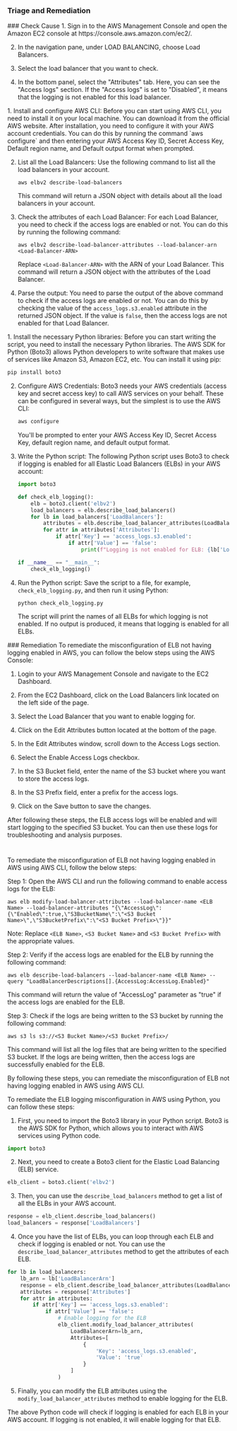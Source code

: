 
### Triage and Remediation
<Tabs>

<Tab title='Cause'>
### Check Cause
<AccordionGroup>
<Accordion title='Using Console' defaultOpen='true'>
1. Sign in to the AWS Management Console and open the Amazon EC2 console at https://console.aws.amazon.com/ec2/.
   
2. In the navigation pane, under LOAD BALANCING, choose Load Balancers.

3. Select the load balancer that you want to check.

4. In the bottom panel, select the "Attributes" tab. Here, you can see the "Access logs" section. If the "Access logs" is set to "Disabled", it means that the logging is not enabled for this load balancer.
</Accordion>

<Accordion title='Using CLI'>
1. Install and configure AWS CLI: Before you can start using AWS CLI, you need to install it on your local machine. You can download it from the official AWS website. After installation, you need to configure it with your AWS account credentials. You can do this by running the command `aws configure` and then entering your AWS Access Key ID, Secret Access Key, Default region name, and Default output format when prompted.

2. List all the Load Balancers: Use the following command to list all the load balancers in your account.

   ```
   aws elbv2 describe-load-balancers
   ```

   This command will return a JSON object with details about all the load balancers in your account.

3. Check the attributes of each Load Balancer: For each Load Balancer, you need to check if the access logs are enabled or not. You can do this by running the following command:

   ```
   aws elbv2 describe-load-balancer-attributes --load-balancer-arn <Load-Balancer-ARN>
   ```

   Replace `<Load-Balancer-ARN>` with the ARN of your Load Balancer. This command will return a JSON object with the attributes of the Load Balancer.

4. Parse the output: You need to parse the output of the above command to check if the access logs are enabled or not. You can do this by checking the value of the `access_logs.s3.enabled` attribute in the returned JSON object. If the value is `false`, then the access logs are not enabled for that Load Balancer.
</Accordion>

<Accordion title='Using Python'>
1. Install the necessary Python libraries: Before you can start writing the script, you need to install the necessary Python libraries. The AWS SDK for Python (Boto3) allows Python developers to write software that makes use of services like Amazon S3, Amazon EC2, etc. You can install it using pip:

   ```bash
   pip install boto3
   ```

2. Configure AWS Credentials: Boto3 needs your AWS credentials (access key and secret access key) to call AWS services on your behalf. These can be configured in several ways, but the simplest is to use the AWS CLI:

   ```bash
   aws configure
   ```

   You'll be prompted to enter your AWS Access Key ID, Secret Access Key, default region name, and default output format.

3. Write the Python script: The following Python script uses Boto3 to check if logging is enabled for all Elastic Load Balancers (ELBs) in your AWS account:

   ```python
   import boto3

   def check_elb_logging():
       elb = boto3.client('elbv2')
       load_balancers = elb.describe_load_balancers()
       for lb in load_balancers['LoadBalancers']:
           attributes = elb.describe_load_balancer_attributes(LoadBalancerArn=lb['LoadBalancerArn'])
           for attr in attributes['Attributes']:
               if attr['Key'] == 'access_logs.s3.enabled':
                   if attr['Value'] == 'false':
                       print(f"Logging is not enabled for ELB: {lb['LoadBalancerName']}")

   if __name__ == "__main__":
       check_elb_logging()
   ```

4. Run the Python script: Save the script to a file, for example, `check_elb_logging.py`, and then run it using Python:

   ```bash
   python check_elb_logging.py
   ```

   The script will print the names of all ELBs for which logging is not enabled. If no output is produced, it means that logging is enabled for all ELBs.
</Accordion>

</AccordionGroup>
</Tab>
<Tab title='Remediation'>
### Remediation

<AccordionGroup>
<Accordion title='Using Console' defaultOpen='true'>
To remediate the misconfiguration of ELB not having logging enabled in AWS, you can follow the below steps using the AWS Console:

1. Login to your AWS Management Console and navigate to the EC2 Dashboard.

2. From the EC2 Dashboard, click on the Load Balancers link located on the left side of the page.

3. Select the Load Balancer that you want to enable logging for.

4. Click on the Edit Attributes button located at the bottom of the page.

5. In the Edit Attributes window, scroll down to the Access Logs section.

6. Select the Enable Access Logs checkbox.

7. In the S3 Bucket field, enter the name of the S3 bucket where you want to store the access logs.

8. In the S3 Prefix field, enter a prefix for the access logs.

9. Click on the Save button to save the changes.

After following these steps, the ELB access logs will be enabled and will start logging to the specified S3 bucket. You can then use these logs for troubleshooting and analysis purposes.

#
</Accordion>

<Accordion title='Using CLI'>
To remediate the misconfiguration of ELB not having logging enabled in AWS using AWS CLI, follow the below steps:

Step 1: Open the AWS CLI and run the following command to enable access logs for the ELB:

```
aws elb modify-load-balancer-attributes --load-balancer-name <ELB Name> --load-balancer-attributes "{\"AccessLog\":{\"Enabled\":true,\"S3BucketName\":\"<S3 Bucket Name>\",\"S3BucketPrefix\":\"<S3 Bucket Prefix>\"}}"
```

Note: Replace `<ELB Name>`, `<S3 Bucket Name>` and `<S3 Bucket Prefix>` with the appropriate values.

Step 2: Verify if the access logs are enabled for the ELB by running the following command:

```
aws elb describe-load-balancers --load-balancer-name <ELB Name> --query "LoadBalancerDescriptions[].{AccessLog:AccessLog.Enabled}"
```

This command will return the value of "AccessLog" parameter as "true" if the access logs are enabled for the ELB.

Step 3: Check if the logs are being written to the S3 bucket by running the following command:

```
aws s3 ls s3://<S3 Bucket Name>/<S3 Bucket Prefix>/
```

This command will list all the log files that are being written to the specified S3 bucket. If the logs are being written, then the access logs are successfully enabled for the ELB.

By following these steps, you can remediate the misconfiguration of ELB not having logging enabled in AWS using AWS CLI.
</Accordion>

<Accordion title='Using Python'>
To remediate the ELB logging misconfiguration in AWS using Python, you can follow these steps:

1. First, you need to import the Boto3 library in your Python script. Boto3 is the AWS SDK for Python, which allows you to interact with AWS services using Python code.

```python
import boto3
```

2. Next, you need to create a Boto3 client for the Elastic Load Balancing (ELB) service.

```python
elb_client = boto3.client('elbv2')
```

3. Then, you can use the `describe_load_balancers` method to get a list of all the ELBs in your AWS account.

```python
response = elb_client.describe_load_balancers()
load_balancers = response['LoadBalancers']
```

4. Once you have the list of ELBs, you can loop through each ELB and check if logging is enabled or not. You can use the `describe_load_balancer_attributes` method to get the attributes of each ELB.

```python
for lb in load_balancers:
    lb_arn = lb['LoadBalancerArn']
    response = elb_client.describe_load_balancer_attributes(LoadBalancerArn=lb_arn)
    attributes = response['Attributes']
    for attr in attributes:
        if attr['Key'] == 'access_logs.s3.enabled':
            if attr['Value'] == 'false':
                # Enable logging for the ELB
                elb_client.modify_load_balancer_attributes(
                    LoadBalancerArn=lb_arn,
                    Attributes=[
                        {
                            'Key': 'access_logs.s3.enabled',
                            'Value': 'true'
                        }
                    ]
                )
```

5. Finally, you can modify the ELB attributes using the `modify_load_balancer_attributes` method to enable logging for the ELB.

The above Python code will check if logging is enabled for each ELB in your AWS account. If logging is not enabled, it will enable logging for that ELB.
</Accordion>

</AccordionGroup>
</Tab>
</Tabs>
